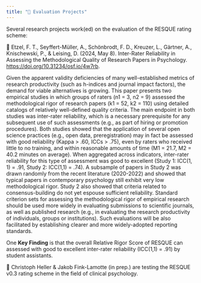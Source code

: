 ```yaml
---
title: "🔎 Evaluation Projects"
---
```


Several research projects work(ed) on the evaluation of the RESQUE rating scheme:


📔 Etzel, F. T., Seyffert-Müller, A., Schönbrodt, F. D., Kreuzer, L., Gärtner, A., Knischewski, P., & Leising, D. (2024, May 8). Inter-Rater Reliability in Assessing the Methodological Quality of Research Papers in Psychology. [https://doi.org/10.31234/osf.io/4w7rb](https://doi.org/10.31234/osf.io/4w7rb).

::: {.callout-note title="Abstract"}
Given the apparent validity deficiencies of many well-established metrics of research productivity (such as h-indices and journal impact factors), the demand for viable alternatives is growing. This paper presents two empirical studies in which groups of raters (n1 = 3, n2 = 9) assessed the methodological rigor of research papers (k1 = 52, k2 = 110) using detailed catalogs of relatively well-defined quality criteria. The main endpoint in both studies was inter-rater reliability, which is a necessary prerequisite for any subsequent use of such assessments (e.g., as part of hiring or promotion procedures). Both studies showed that the application of several open science practices (e.g., open data, preregistration) may in fact be assessed with good reliability (Kappa > .60, ICCs > .75), even by raters who received little to no training, and within reasonable amounts of time (M1 = 21.7, M2 = 40.2 minutes on average). When aggregated across indicators, inter-rater reliability for this type of assessment was good to excellent (Study 1: ICC(1, 1) = .91, Study 2: ICC(1,1) = .74). A subsample of papers in Study 2 was drawn randomly from the recent literature (2020-2022) and showed that typical papers in contemporary psychology still exhibit very low methodological rigor. Study 2 also showed that criteria related to consensus-building do not yet espouse sufficient reliability. Standard criterion sets for assessing the methodological rigor of empirical research should be used more widely in evaluating submissions to scientific journals, as well as published research (e.g., in evaluating the research productivity of individuals, groups or institutions). Such evaluations will be also facilitated by establishing clearer and more widely-adopted reporting standards.
:::

One **Key Finding** is that the overall Relative Rigor Score of RESQUE can assessed with good to excellent inter-rater reliability (ICC(1,1) = .91) by student assistants.


📔 Christoph Heller & Jakob Fink-Lamotte (in prep.) are testing the RESQUE v0.3 rating scheme in the field of clinical psychology.

